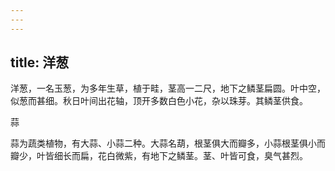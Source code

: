 ```yaml
---
---
---
```

title: 洋葱
---



洋葱，一名玉葱，为多年生草，植于畦，茎高一二尺，地下之鳞茎扁圆。叶中空，似葱而甚细。秋日叶间出花轴，顶开多数白色小花，杂以珠芽。其鳞茎供食。

蒜

蒜为蔬类植物，有大蒜、小蒜二种。大蒜名葫，根茎俱大而瓣多，小蒜根茎俱小而瓣少，叶皆细长而扁，花白微紫，有地下之鳞茎。茎、叶皆可食，臭气甚烈。